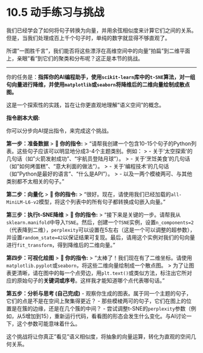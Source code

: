 # 10.5 动手练习与挑战

我们已经学会了如何将句子转换为向量，并用余弦相似度来计算它们之间的关系。但是，当我们处理成百上千个句子时，单纯的数字就显得不够直观了。

所谓"一图胜千言"，我们能否将这些漂浮在高维空间中的向量"拍扁"到二维平面上，亲眼"看"到它们的聚类和分布呢？这正是本节的挑战。

---

::: {.callout-warning title="开放性挑战：指挥AI进行向量降维与可视化"}

你的任务是：**指挥你的AI编程助手，使用`scikit-learn`库中的`t-SNE`算法，对一组句向量进行降维，并使用`matplotlib`或`seaborn`将降维后的二维向量绘制成散点图。**

这是一个探索性的实践，旨在让你更直观地理解"语义空间"的概念。

**指令剧本大纲:**

你可以分步向AI提出指令，来完成这个挑战。

**第一步：准备数据**
> **👤 你的指令:**
> "请帮我创建一个包含10-15个句子的Python列表。这些句子应该可以明显地分成3-4个主题类别。例如：
> -   关于'太空探索'的几句话（如"火箭发射成功"、"宇航员登陆月球"）。
> -   关于'烹饪美食'的几句话（如"如何烤蛋糕"、"意大利面的做法"）。
> -   关于'编程技术'的几句话（如"Python是最好的语言"、"什么是API"）。
> -   以及一两个模棱两可、与其他类别都不太相关的句子。"

**第二步：向量化**
> **👤 你的指令:**
> "很好。现在，请使用我们已经加载的`all-MiniLM-L6-v2`模型，将这个列表中的所有句子都转换成句嵌入向量。"

**第三步：执行t-SNE降维**
> **👤 你的指令:**
> "接下来是关键的一步。请帮我从`sklearn.manifold`中导入`TSNE`。然后，创建一个`TSNE`实例，设置`n_components=2`（代表降到二维），`perplexity`可以设置在5左右（这是一个可以调整的超参数），并设置`random_state=42`以保证结果可复现。最后，请用这个实例对我们的句向量进行`fit_transform`，得到降维后的二维向量。"

**第四步：可视化绘图**
> **👤 你的指令:**
> "太棒了！我们现在有了二维坐标。请使用`matplotlib.pyplot`或`seaborn`，将这些二维向量绘制成一个散点图。
> 为了让图表更清晰，请在图中的每一个点旁边，用`plt.text()`或类似方法，标注出它所对应的原始句子的**关键词或序号**。这样我才能知道哪个点代表哪句话。"

**第五步：分析与思考 (自己完成)**
-   观察你生成的图表。属于同一个主题的句子，它们的点是不是在空间上聚集得更近？
-   那些模棱两可的句子，它们在图上的位置是在簇的边缘，还是在几个簇的中间？
-   尝试调整t-SNE的`perplexity`参数（例如，从5增加到15），重新运行代码，看看图的形态会发生什么变化。与AI讨论一下，这个参数可能意味着什么。

这个挑战将让你真正"看见"语义相似度，将抽象的向量运算，转化为直观的空间几何关系。
:::
